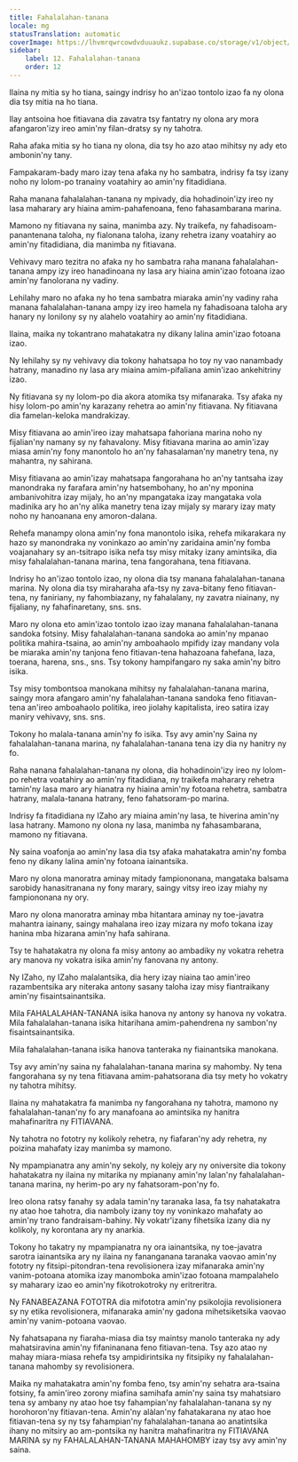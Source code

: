 ```yaml
---
title: Fahalalahan-tanana
locale: mg
statusTranslation: automatic
coverImage: https://lhvmrqwrcowdvduuaukz.supabase.co/storage/v1/object/public/strapi-uploads/small_cover-educacion-fundamental.webp-2d51a7828a2b1309555be27f7e2a61a0.webp
sidebar:
    label: 12. Fahalalahan-tanana
    order: 12
---
```

Ilaina ny mitia sy ho tiana, saingy indrisy ho an'izao tontolo izao fa ny olona dia tsy mitia na ho tiana.

Ilay antsoina hoe fitiavana dia zavatra tsy fantatry ny olona ary mora afangaron'izy ireo amin'ny filan-dratsy sy ny tahotra.

Raha afaka mitia sy ho tiana ny olona, dia tsy ho azo atao mihitsy ny ady eto ambonin'ny tany.

Fampakaram-bady maro izay tena afaka ny ho sambatra, indrisy fa tsy izany noho ny lolom-po tranainy voatahiry ao amin'ny fitadidiana.

Raha manana fahalalahan-tanana ny mpivady, dia hohadinoin'izy ireo ny lasa maharary ary hiaina amim-pahafenoana, feno fahasambarana marina.

Mamono ny fitiavana ny saina, manimba azy. Ny traikefa, ny fahadisoam-panantenana taloha, ny fialonana taloha, izany rehetra izany voatahiry ao amin'ny fitadidiana, dia manimba ny fitiavana.

Vehivavy maro tezitra no afaka ny ho sambatra raha manana fahalalahan-tanana ampy izy ireo hanadinoana ny lasa ary hiaina amin'izao fotoana izao amin'ny fanolorana ny vadiny.

Lehilahy maro no afaka ny ho tena sambatra miaraka amin'ny vadiny raha manana fahalalahan-tanana ampy izy ireo hamela ny fahadisoana taloha ary hanary ny lonilony sy ny alahelo voatahiry ao amin'ny fitadidiana.

Ilaina, maika ny tokantrano mahatakatra ny dikany lalina amin'izao fotoana izao.

Ny lehilahy sy ny vehivavy dia tokony hahatsapa ho toy ny vao nanambady hatrany, manadino ny lasa ary miaina amim-pifaliana amin'izao ankehitriny izao.

Ny fitiavana sy ny lolom-po dia akora atomika tsy mifanaraka. Tsy afaka ny hisy lolom-po amin'ny karazany rehetra ao amin'ny fitiavana. Ny fitiavana dia famelan-keloka mandrakizay.

Misy fitiavana ao amin'ireo izay mahatsapa fahoriana marina noho ny fijalian'ny namany sy ny fahavalony. Misy fitiavana marina ao amin'izay miasa amin'ny fony manontolo ho an'ny fahasalaman'ny manetry tena, ny mahantra, ny sahirana.

Misy fitiavana ao amin'izay mahatsapa fangorahana ho an'ny tantsaha izay manondraka ny farafara amin'ny hatsembohany, ho an'ny mponina ambanivohitra izay mijaly, ho an'ny mpangataka izay mangataka vola madinika ary ho an'ny alika manetry tena izay mijaly sy marary izay maty noho ny hanoanana eny amoron-dalana.

Rehefa manampy olona amin'ny fona manontolo isika, rehefa mikarakara ny hazo sy manondraka ny voninkazo ao amin'ny zaridaina amin'ny fomba voajanahary sy an-tsitrapo isika nefa tsy misy mitaky izany amintsika, dia misy fahalalahan-tanana marina, tena fangorahana, tena fitiavana.

Indrisy ho an'izao tontolo izao, ny olona dia tsy manana fahalalahan-tanana marina. Ny olona dia tsy miraharaha afa-tsy ny zava-bitany feno fitiavan-tena, ny faniriany, ny fahombiazany, ny fahalalany, ny zavatra niainany, ny fijaliany, ny fahafinaretany, sns. sns.

Maro ny olona eto amin'izao tontolo izao izay manana fahalalahan-tanana sandoka fotsiny. Misy fahalalahan-tanana sandoka ao amin'ny mpanao politika mahira-tsaina, ao amin'ny amboahaolo mpifidy izay mandany vola be miaraka amin'ny tanjona feno fitiavan-tena hahazoana fahefana, laza, toerana, harena, sns., sns. Tsy tokony hampifangaro ny saka amin'ny bitro isika.

Tsy misy tombontsoa manokana mihitsy ny fahalalahan-tanana marina, saingy mora afangaro amin'ny fahalalahan-tanana sandoka feno fitiavan-tena an'ireo amboahaolo politika, ireo jiolahy kapitalista, ireo satira izay maniry vehivavy, sns. sns.

Tokony ho malala-tanana amin'ny fo isika. Tsy avy amin'ny Saina ny fahalalahan-tanana marina, ny fahalalahan-tanana tena izy dia ny hanitry ny fo.

Raha nanana fahalalahan-tanana ny olona, dia hohadinoin'izy ireo ny lolom-po rehetra voatahiry ao amin'ny fitadidiana, ny traikefa maharary rehetra tamin'ny lasa maro ary hianatra ny hiaina amin'ny fotoana rehetra, sambatra hatrany, malala-tanana hatrany, feno fahatsoram-po marina.

Indrisy fa fitadidiana ny IZaho ary miaina amin'ny lasa, te hiverina amin'ny lasa hatrany. Mamono ny olona ny lasa, manimba ny fahasambarana, mamono ny fitiavana.

Ny saina voafonja ao amin'ny lasa dia tsy afaka mahatakatra amin'ny fomba feno ny dikany lalina amin'ny fotoana iainantsika.

Maro ny olona manoratra aminay mitady fampiononana, mangataka balsama sarobidy hanasitranana ny fony marary, saingy vitsy ireo izay miahy ny fampiononana ny ory.

Maro ny olona manoratra aminay mba hitantara aminay ny toe-javatra mahantra iainany, saingy mahalana ireo izay mizara ny mofo tokana izay hanina mba hizarana amin'ny hafa sahirana.

Tsy te hahatakatra ny olona fa misy antony ao ambadiky ny vokatra rehetra ary manova ny vokatra isika amin'ny fanovana ny antony.

Ny IZaho, ny IZaho malalantsika, dia hery izay niaina tao amin'ireo razambentsika ary niteraka antony sasany taloha izay misy fiantraikany amin'ny fisaintsainantsika.

Mila FAHALALAHAN-TANANA isika hanova ny antony sy hanova ny vokatra. Mila fahalalahan-tanana isika hitarihana amim-pahendrena ny sambon'ny fisaintsainantsika.

Mila fahalalahan-tanana isika hanova tanteraka ny fiainantsika manokana.

Tsy avy amin'ny saina ny fahalalahan-tanana marina sy mahomby. Ny tena fangorahana sy ny tena fitiavana amim-pahatsorana dia tsy mety ho vokatry ny tahotra mihitsy.

Ilaina ny mahatakatra fa manimba ny fangorahana ny tahotra, mamono ny fahalalahan-tanan'ny fo ary manafoana ao amintsika ny hanitra mahafinaritra ny FITIAVANA.

Ny tahotra no fototry ny kolikoly rehetra, ny fiafaran'ny ady rehetra, ny poizina mahafaty izay manimba sy mamono.

Ny mpampianatra any amin'ny sekoly, ny kolejy ary ny oniversite dia tokony hahatakatra ny ilaina ny mitarika ny mpianany amin'ny lalan'ny fahalalahan-tanana marina, ny herim-po ary ny fahatsoram-pon'ny fo.

Ireo olona ratsy fanahy sy adala tamin'ny taranaka lasa, fa tsy nahatakatra ny atao hoe tahotra, dia namboly izany toy ny voninkazo mahafaty ao amin'ny trano fandraisam-bahiny. Ny vokatr'izany fihetsika izany dia ny kolikoly, ny korontana ary ny anarkia.

Tokony ho takatry ny mpampianatra ny ora iainantsika, ny toe-javatra sarotra iainantsika ary ny ilaina ny fananganana taranaka vaovao amin'ny fototry ny fitsipi-pitondran-tena revolisionera izay mifanaraka amin'ny vanim-potoana atomika izay manomboka amin'izao fotoana mampalahelo sy maharary izao eo amin'ny fikotrokotroky ny eritreritra.

Ny FANABEAZANA FOTOTRA dia mifototra amin'ny psikolojia revolisionera sy ny etika revolisionera, mifanaraka amin'ny gadona mihetsiketsika vaovao amin'ny vanim-potoana vaovao.

Ny fahatsapana ny fiaraha-miasa dia tsy maintsy manolo tanteraka ny ady mahatsiravina amin'ny fifaninanana feno fitiavan-tena. Tsy azo atao ny mahay miara-miasa rehefa tsy ampidirintsika ny fitsipiky ny fahalalahan-tanana mahomby sy revolisionera.

Maika ny mahatakatra amin'ny fomba feno, tsy amin'ny sehatra ara-tsaina fotsiny, fa amin'ireo zorony miafina samihafa amin'ny saina tsy mahatsiaro tena sy ambany ny atao hoe tsy fahampian'ny fahalalahan-tanana sy ny horohoron'ny fitiavan-tena. Amin'ny alàlan'ny fahatakarana ny atao hoe fitiavan-tena sy ny tsy fahampian'ny fahalalahan-tanana ao anatintsika ihany no mitsiry ao am-pontsika ny hanitra mahafinaritra ny FITIAVANA MARINA sy ny FAHALALAHAN-TANANA MAHAHOMBY izay tsy avy amin'ny saina.

